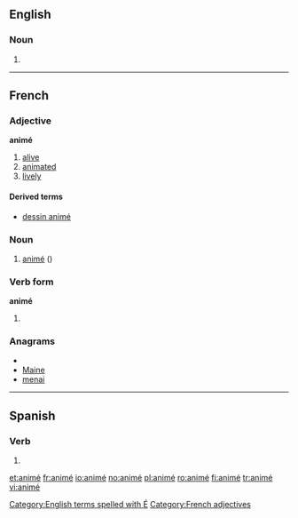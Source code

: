 ==English==

===Noun===
{{en-noun}}

# {{alternative spelling of|[[anime]]}}

[[Category:English terms spelled with É]]

----

==French==

===Adjective===
'''animé'''

# [[alive]]
# [[animated]]
# [[lively]]

====Derived terms====
* [[dessin animé]]

===Noun===
{{fr-noun|m}}

# [[#English|animé]] ({{alternative spelling of|anime|lang=French}})

===Verb form===
'''animé'''

# {{past participle of|lang=French|[[animer]]}}

===Anagrams===
* {{alphagram|aeimn}}
* [[Maine#French|Maine]]
* [[menai#French|menai]]


[[Category:French adjectives]]

----

==Spanish==

===Verb===
{{es-verb-form|animar}}

# {{es-verb form of|ending=ar|mood=indicative|tense=preterite|pers=1|number=singular|[[animar]]}}

[[et:animé]]
[[fr:animé]]
[[io:animé]]
[[no:animé]]
[[pl:animé]]
[[ro:animé]]
[[fi:animé]]
[[tr:animé]]
[[vi:animé]]